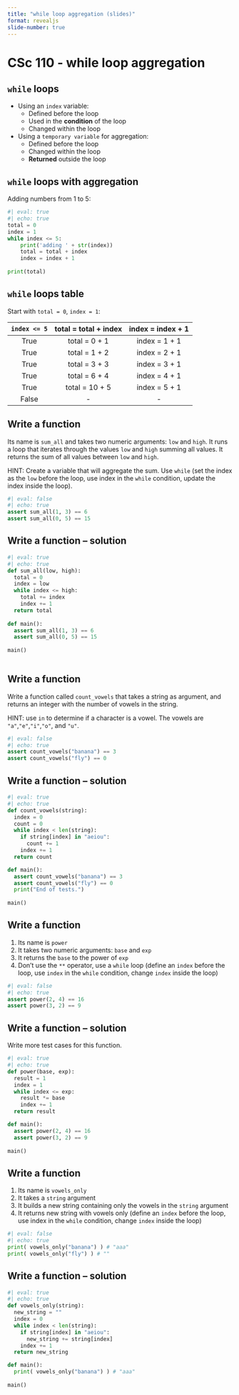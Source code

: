 ```yaml
---
title: "while loop aggregation (slides)"
format: revealjs
slide-number: true
---
```


# CSc 110 - while loop aggregation


## `while` loops

-   Using an `index` variable:
    -   Defined before the loop
    -   Used in the **condition** of the loop
    -   Changed within the loop
-   Using a `temporary variable` for aggregation:
    -   Defined before the loop
    -   Changed within the loop
    -   **Returned** outside the loop

## `while` loops with aggregation

Adding numbers from 1 to 5:
```python
#| eval: true
#| echo: true
total = 0
index = 1
while index <= 5:
    print('adding ' + str(index))
    total = total + index
    index = index + 1
    
print(total)
```

## `while` loops table

Start with `total = 0`, `index = 1`:

| `index <= 5`   | total =  total + index | index = index + 1 |
| :-------: |:-------: |:-------: |
| True | total = 0 + 1 | index = 1 + 1 |
| True | total = 1 + 2 | index = 2 + 1 |
| True | total = 3 + 3 | index = 3 + 1 |
| True | total = 6 + 4 | index = 4 + 1 |
| True | total = 10 + 5 | index = 5 + 1 |
| False | - | - |

## Write a function

Its name is `sum_all` and takes two numeric arguments: `low` and `high`.
It runs a loop that iterates through the values `low` and `high` summing all values.
It returns the sum of all values between `low` and `high`.

HINT: Create a variable that will aggregate the sum. Use `while` (set the index as the `low` before the loop, use index in the `while` condition, update the index inside the loop). 

```python
#| eval: false
#| echo: true
assert sum_all(1, 3) == 6
assert sum_all(0, 5) == 15
```

## Write a function -- solution

```python
#| eval: true
#| echo: true
def sum_all(low, high):
  total = 0
  index = low
  while index <= high:
    total += index
    index += 1
  return total
    
def main():
  assert sum_all(1, 3) == 6
  assert sum_all(0, 5) == 15
  
main()
  
```

## Write a function

Write a function called `count_vowels` that takes a string as argument, and returns
an integer with the number of vowels in the string.

HINT: use `in` to determine if a character is a vowel. The vowels are `"a"`,`"e"`,`"i"`,`"o"`, and `"u"`.

```python
#| eval: false
#| echo: true
assert count_vowels("banana") == 3
assert count_vowels("fly") == 0
```

## Write a function -- solution

```python
#| eval: true
#| echo: true
def count_vowels(string):
  index = 0
  count = 0
  while index < len(string):
    if string[index] in "aeiou":
      count += 1
    index += 1
  return count

def main():
  assert count_vowels("banana") == 3
  assert count_vowels("fly") == 0
  print("End of tests.")
  
main()

```



## Write a function

1.  Its name is `power`
2.  It takes two numeric arguments: `base` and `exp`
3.  It returns the `base` to the power of `exp`
4.  Don't use the `**` operator, use a `while` loop (define an `index` before the loop, use `index` in the `while` condition, change `index` inside the loop)

```python
#| eval: false
#| echo: true
assert power(2, 4) == 16
assert power(3, 2) == 9
```


## Write a function -- solution

Write more test cases for this function.

```python
#| eval: true
#| echo: true
def power(base, exp):
  result = 1
  index = 1
  while index <= exp:
    result *= base
    index += 1
  return result

def main():
  assert power(2, 4) == 16
  assert power(3, 2) == 9
    
main()
```


## Write a function

1.  Its name is `vowels_only`
2.  It takes a `string` argument
3.  It builds a new string containing only the vowels in the `string` argument
4.  It returns new string with vowels only (define an `index` before the loop, use index in the `while` condition, change `index` inside the loop)

```python
#| eval: false
#| echo: true
print( vowels_only("banana") ) # "aaa"
print( vowels_only("fly") ) # ""
```


## Write a function -- solution


```python
#| eval: true
#| echo: true
def vowels_only(string):
  new_string = ""
  index = 0
  while index < len(string):
    if string[index] in "aeiou":
      new_string += string[index]
    index += 1
  return new_string

def main():
  print( vowels_only("banana") ) # "aaa"
  
main()
```